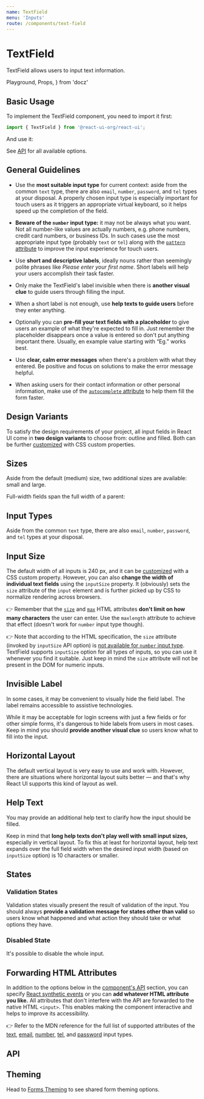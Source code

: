 ```yaml
---
name: TextField
menu: 'Inputs'
route: /components/text-field
---
```


# TextField

TextField allows users to input text information.

  Playground,
  Props,
} from 'docz'

## Basic Usage

To implement the TextField component, you need to import it first:

```js
import { TextField } from '@react-ui-org/react-ui';
```

And use it:

<Playground>
  <TextField label="First name" />
</Playground>

See [API](#api) for all available options.

## General Guidelines

- Use the **most suitable input type** for current context: aside from the
  common `text` type, there are also `email`, `number`, `password`, and `tel`
  types at your disposal. A properly chosen input type is especially important
  for touch users as it triggers an appropriate virtual keyboard, so it helps
  speed up the completion of the field.

- **Beware of the `number` input type:** it may not be always what you want.
  Not all number-like values are actually numbers, e.g. phone numbers, credit
  card numbers, or business IDs. In such cases use the most appropriate input
  type (probably `text` or `tel`) along with the [`pattern` attribute][pattern]
  to improve the input experience for touch users.

- Use **short and descriptive labels**, ideally nouns rather than seemingly
  polite phrases like _Please enter your first name_. Short labels will help
  your users accomplish their task faster.

- Only make the TextField's label invisible when there is **another visual
  clue** to guide users through filling the input.

- When a short label is not enough, use **help texts to guide users** before
  they enter anything.

- Optionally you can **pre-fill your text fields with a placeholder** to give
  users an example of what they're expected to fill in. Just remember the
  placeholder disappears once a value is entered so don't put anything important
  there. Usually, en example value starting with “Eg.” works best.

- Use **clear, calm error messages** when there's a problem with what they
  entered. Be positive and focus on solutions to make the error message helpful.

- When asking users for their contact information or other personal information,
  make use of the [`autocomplete` attribute][autocomplete] to help them fill the
  form faster.

## Design Variants

To satisfy the design requirements of your project, all input fields in React UI
come in **two design variants** to choose from: outline and filled. Both can be
further [customized](#theming) with CSS custom properties.

<Playground>
  <TextField
    label="First name"
  />
  <TextField
    label="First name"
    variant="filled"
  />
</Playground>

## Sizes

Aside from the default (medium) size, two additional sizes are available: small
and large.

<Playground>
  <TextField
    label="First name"
    size="small"
  />
  <TextField
    label="First name"
  />
  <TextField
    label="First name"
    size="large"
  />
  <TextField
    label="First name"
    size="small"
    variant="filled"
  />
  <TextField
    label="First name"
    variant="filled"
  />
  <TextField
    label="First name"
    size="large"
    variant="filled"
  />
</Playground>

Full-width fields span the full width of a parent:

<Playground>
  <TextField
    label="First name"
    fullWidth
  />
  <TextField
    label="First name"
    variant="filled"
    fullWidth
  />
</Playground>

## Input Types

Aside from the common `text` type, there are also `email`, `number`, `password`,
and `tel` types at your disposal.

<Playground>
  <TextField
    label="Email"
    type="email"
  />
  <TextField
    label="Email"
    variant="filled"
    type="email"
  />
  <TextField
    label="Age"
    type="number"
  />
  <TextField
    label="Age"
    variant="filled"
    type="number"
  />
  <TextField
    label="Password"
    type="password"
  />
  <TextField
    label="Password"
    variant="filled"
    type="password"
  />
  <TextField
    label="Phone"
    type="tel"
  />
  <TextField
    label="Phone"
    variant="filled"
    type="tel"
  />
</Playground>

## Input Size

The default width of all inputs is 240 px, and it can be [customized](#theming)
with a CSS custom property. However, you can also **change the width of
individual text fields** using the `inputSize` property. It (obviously) sets the
`size` attribute of the `input` element and is further picked up by CSS to
normalize rendering across browsers.

👉 Remember that the [`size`][size] and [`max`][max] HTML attributes **don't
limit on how many characters** the user can enter. Use the `maxlength`
attribute to achieve that effect (doesn't work for `number` input type though).

👉 Note that according to the HTML specification, the `size` attribute (invoked
by `inputSize` API option) is
[not available for `number` input type][input-number-size]. TextField supports
`inputSize` option for all types of inputs, so you can use it whenever you find
it suitable. Just keep in mind the `size` attribute will not be present in the
DOM for numeric inputs.

<Playground>
  <TextField
    inputSize={3}
    label="Title"
  />
  <TextField
    inputSize={3}
    label="Title"
    variant="filled"
  />
  <TextField
    inputSize={3}
    label="Age"
    type="number"
  />
  <TextField
    inputSize={3}
    label="Age"
    type="number"
    variant="filled"
  />
</Playground>

## Invisible Label

In some cases, it may be convenient to visually hide the field label. The label
remains accessible to assistive technologies.

While it may be acceptable for login screens with just a few fields or for other
simple forms, it's dangerous to hide labels from users in most cases. Keep in
mind you should **provide another visual clue** so users know what to fill into
the input.

<Playground>
  <TextField
    label="User name"
    isLabelVisible={false}
    placeholder="Eg. john@example.com"
  />
  <TextField
    label="User name"
    isLabelVisible={false}
    variant="filled"
    placeholder="Eg. john@example.com"
  />
</Playground>

## Horizontal Layout

The default vertical layout is very easy to use and work with. However, there
are situations where horizontal layout suits better — and that's why React UI
supports this kind of layout as well.

<Playground>
  <TextField
    inputSize={3}
    label="Title"
    layout="horizontal"
  />
  <TextField
    inputSize={3}
    label="Title"
    layout="horizontal"
    variant="filled"
  />
  <TextField
    label="First name"
    layout="horizontal"
  />
  <TextField
    label="First name"
    layout="horizontal"
    variant="filled"
  />
  <TextField
    label="First name"
    layout="horizontal"
    fullWidth
  />
  <TextField
    label="First name"
    layout="horizontal"
    variant="filled"
    fullWidth
  />
  <TextField
    isLabelVisible={false}
    label="First name"
    layout="horizontal"
    placeholder="First name"
    fullWidth
  />
  <TextField
    isLabelVisible={false}
    label="First name"
    layout="horizontal"
    placeholder="First name"
    variant="filled"
    fullWidth
  />
</Playground>

## Help Text

You may provide an additional help text to clarify how the input should be
filled.

<Playground>
  <TextField
    label="First name"
    helpText="Choose one or more kinds of fruit to feel happy."
  />
  <TextField
    label="First name"
    variant="filled"
    helpText="Choose one or more kinds of fruit to feel happy."
  />
  <TextField
    label="First name"
    layout="horizontal"
    helpText="Choose one or more kinds of fruit to feel happy."
  />
  <TextField
    label="First name"
    layout="horizontal"
    helpText="Choose one or more kinds of fruit to feel happy."
    variant="filled"
  />
  <TextField
    label="First name"
    layout="horizontal"
    helpText="Choose one or more kinds of fruit to feel happy."
    fullWidth
  />
  <TextField
    label="First name"
    layout="horizontal"
    variant="filled"
    helpText="Choose one or more kinds of fruit to feel happy."
    fullWidth
  />
</Playground>

Keep in mind that **long help texts don't play well with small input sizes,**
especially in vertical layout. To fix this at least for horizontal layout, help
text expands over the full field width when the desired input width (based on
`inputSize` option) is 10 characters or smaller.

<Playground>
  <TextField
    inputSize={3}
    label="Title"
    layout="horizontal"
    helpText="What academic degree do you hold?"
  />
  <TextField
    inputSize={3}
    label="Title"
    layout="horizontal"
    variant="filled"
    helpText="What academic degree do you hold?"
  />
  <TextField
    label="Age"
    layout="horizontal"
    min={13}
    max={120}
    inputSize={3}
    type="number"
    helpText="How old do you see yourself?"
  />
  <TextField
    label="Age"
    layout="horizontal"
    min={13}
    max={120}
    inputSize={3}
    variant="filled"
    type="number"
    helpText="How old do you see yourself?"
  />
</Playground>

## States

### Validation States

Validation states visually present the result of validation of the input. You
should always **provide a validation message for states other than valid** so
users know what happened and what action they should take or what options they
have.

<Playground>
  <TextField
    label="User name"
    validationState="valid"
    validationText="Looks good!"
    value="johnny1986"
    required
  />
  <TextField
    label="User name"
    validationState="warning"
    validationText="Account with this name already exists, pick a different one."
    value="joe"
    required
  />
  <TextField
    label="User name"
    validationState="invalid"
    validationText="Please enter a user name of your choice."
    required
  />
  <TextField
    label="User name"
    validationState="valid"
    validationText="Looks good!"
    variant="filled"
    value="johnny1986"
    required
  />
  <TextField
    label="User name"
    validationState="warning"
    validationText="Account with this name already exists, pick a different one."
    variant="filled"
    value="joe"
    required
  />
  <TextField
    label="User name"
    validationState="invalid"
    validationText="Please enter a user name of your choice."
    variant="filled"
    required
  />
</Playground>

### Disabled State

It's possible to disable the whole input.

<Playground>
  <TextField
    label="First name"
    value="John"
    disabled
  />
  <TextField
    label="First name"
    variant="filled"
    value="John"
    disabled
  />
</Playground>

## Forwarding HTML Attributes

In addition to the options below in the [component's API](#api) section, you
can specify [React synthetic events] or you can **add whatever HTML attribute
you like.** All attributes that don't interfere with the API are forwarded to
the native HTML `<input>`. This enables making the component interactive and
helps to improve its accessibility.

<Playground>
  <TextField
    label="Address"
    autoComplete="street-address"
    minLength={3}
    maxLength={80}
  />
  <TextField
    label="Address"
    variant="filled"
    autoComplete="street-address"
    minLength={3}
    maxLength={80}
  />
  <TextField
    inputSize={3}
    min={13}
    max={120}
    label="Age"
    type="number"
  />
  <TextField
    inputSize={3}
    min={13}
    max={120}
    label="Age"
    type="number"
    variant="filled"
  />
</Playground>

👉 Refer to the MDN reference for the full list of supported attributes of the
[text][input-text], [email][input-email], [number][input-number],
[tel][input-tel], and [password][input-password] input types.

## API

<Props table of={TextField} />

## Theming

Head to [Forms Theming][theming-forms] to see shared form theming options.

[pattern]: https://developer.mozilla.org/en-US/docs/Web/HTML/Attributes/pattern
[autocomplete]: https://developer.mozilla.org/en-US/docs/Web/HTML/Attributes/autocomplete
[size]: https://developer.mozilla.org/en-US/docs/Web/HTML/Element/input/text#size
[max]: https://developer.mozilla.org/en-US/docs/Web/HTML/Element/input/number#max
[input-number-size]: https://developer.mozilla.org/en-US/docs/Web/HTML/Element/input/number#Controlling_input_size
[input-text]: https://developer.mozilla.org/en-US/docs/Web/HTML/Element/input/text#additional_attributes
[input-email]: https://developer.mozilla.org/en-US/docs/Web/HTML/Element/input/email#additional_attributes
[input-number]: https://developer.mozilla.org/en-US/docs/Web/HTML/Element/input/number#additional_attributes
[input-tel]: https://developer.mozilla.org/en-US/docs/Web/HTML/Element/input/tel#additional_attributes
[input-password]: https://developer.mozilla.org/en-US/docs/Web/HTML/Element/input/password#additional_attributes
[theming-forms]: /customize/theming/forms
[React synthetic events]: https://reactjs.org/docs/events.html
